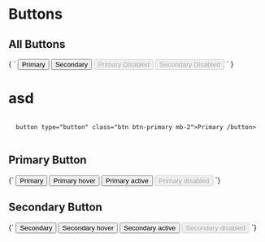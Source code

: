 

<Meta title="Components|Buttons" />

# Buttons

## All Buttons
<Preview>
<Story name="All Buttons" height="250px">
  {
    `
      <button type="button" class="btn btn-primary mb-2">Primary</button>
      <button type="button" class="btn btn-secondary mb-2">Secondary</button>
      <button type="button" class="btn btn-primary mb-2" disabled>Primary Disabled</button>
      <button type="button" class="btn btn-secondary" disabled>Secondary Disabled</button>
    `
  }
</Story>
</Preview>

# asd
<pre>
<code>
  button type="button" class="btn btn-primary mb-2">Primary /button> 
</code>
</pre>

## Primary Button
<Story name="Primary Button" height="250px">
  {`
    <button type="button" class="btn btn-primary mb-2">Primary</button>
    <button type="button" class="btn btn-primary hover mb-2">Primary hover</button>
    <button type="button" class="btn btn-primary active mb-2">Primary active</button>
    <button type="button" class="btn btn-primary" disabled>Primary disabled</button>
  `}
</Story>

## Secondary Button
<Story name="Secondary Button" height="250px">
  {`
    <button type="button" class="btn btn-secondary mb-2">Secondary</button>
    <button type="button" class="btn btn-secondary hover mb-2">Secondary hover</button>
    <button type="button" class="btn btn-secondary active mb-2">Secondary active</button>
    <button type="button" class="btn btn-secondary" disabled>Secondary disabled</button>
  `}
</Story>